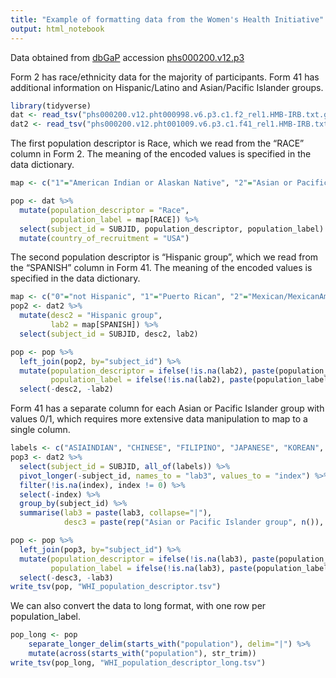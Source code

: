 ```yaml
---
title: "Example of formatting data from the Women's Health Initiative"
output: html_notebook
---
```


Data obtained from [dbGaP](https://www.ncbi.nlm.nih.gov/gap/) accession [phs000200.v12.p3](https://www.ncbi.nlm.nih.gov/projects/gap/cgi-bin/study.cgi?study_id=phs000200.v12.p3)

Form 2 has race/ethnicity data for the majority of participants. Form 41 has additional information on Hispanic/Latino and Asian/Pacific Islander groups.

```r
library(tidyverse)
dat <- read_tsv("phs000200.v12.pht000998.v6.p3.c1.f2_rel1.HMB-IRB.txt.gz", comment = "#", col_types=cols(.default=col_character()))
dat2 <- read_tsv("phs000200.v12.pht001009.v6.p3.c1.f41_rel1.HMB-IRB.txt.gz", comment = "#", col_types=cols(.default=col_character()))
```

The first population descriptor is Race, which we read from the "RACE" column in Form 2. The meaning of the encoded values is specified in the data dictionary.

```r
map <- c("1"="American Indian or Alaskan Native", "2"="Asian or Pacific Islander", "3"="Black or African American", "4"="Hispanic/Latino", "5"="White (not of Hispanic origin)", "8"="Other")

pop <- dat %>%
  mutate(population_descriptor = "Race",
         population_label = map[RACE]) %>%
  select(subject_id = SUBJID, population_descriptor, population_label) %>%
  mutate(country_of_recruitment = "USA")
```

The second population descriptor is "Hispanic group", which we read from the "SPANISH" column in Form 41. The meaning of the encoded values is specified in the data dictionary.

```r
map <- c("0"="not Hispanic", "1"="Puerto Rican", "2"="Mexican/MexicanAmerican, Chicano", "3"="Cuban", "4"="Other Hispanic")
pop2 <- dat2 %>%
  mutate(desc2 = "Hispanic group",
         lab2 = map[SPANISH]) %>%
  select(subject_id = SUBJID, desc2, lab2)

pop <- pop %>%
  left_join(pop2, by="subject_id") %>%
  mutate(population_descriptor = ifelse(!is.na(lab2), paste(population_descriptor, desc2, sep="|"), population_descriptor),
         population_label = ifelse(!is.na(lab2), paste(population_label, lab2, sep="|"), population_label)) %>%
  select(-desc2, -lab2)
```

Form 41 has a separate column for each Asian or Pacific Islander group with values 0/1, which requires more extensive data manipulation to map to a single column.

```r
labels <- c("ASIAINDIAN", "CHINESE", "FILIPINO", "JAPANESE", "KOREAN", "VIETNAMESE", "OTHERASIAN", "HAWAIIAN", "GUAMANIAN", "SAMOAN", "OTHRPACISL")
pop3 <- dat2 %>%
  select(subject_id = SUBJID, all_of(labels)) %>%
  pivot_longer(-subject_id, names_to = "lab3", values_to = "index") %>%
  filter(!is.na(index), index != 0) %>%
  select(-index) %>%
  group_by(subject_id) %>%
  summarise(lab3 = paste(lab3, collapse="|"),
            desc3 = paste(rep("Asian or Pacific Islander group", n()), collapse="|"))

pop <- pop %>%
  left_join(pop3, by="subject_id") %>%
  mutate(population_descriptor = ifelse(!is.na(lab3), paste(population_descriptor, desc3, sep="|"), population_descriptor),
         population_label = ifelse(!is.na(lab3), paste(population_label, lab3, sep="|"), population_label)) %>%
  select(-desc3, -lab3)
write_tsv(pop, "WHI_population_descriptor.tsv")
```

We can also convert the data to long format, with one row per population_label.

```r
pop_long <- pop
    separate_longer_delim(starts_with("population"), delim="|") %>%
    mutate(across(starts_with("population"), str_trim))
write_tsv(pop_long, "WHI_population_descriptor_long.tsv")
```

